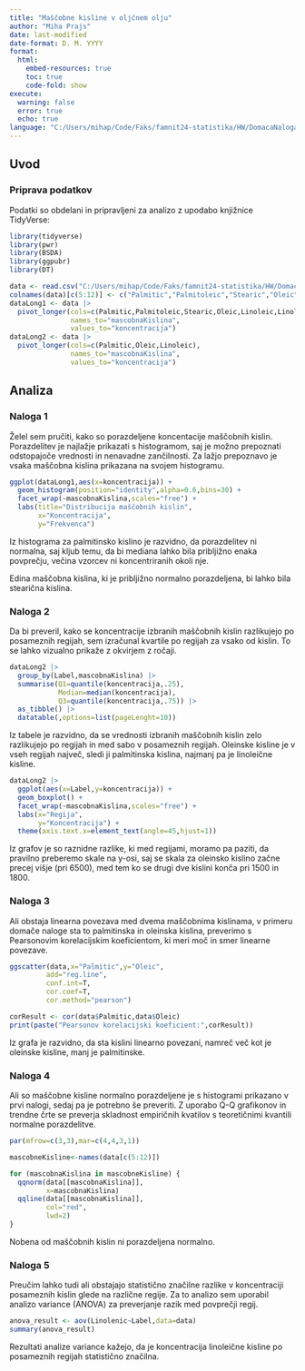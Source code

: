 ```yaml
---
title: "Maščobne kisline v oljčnem olju"
author: "Miha Prajs"
date: last-modified
date-format: D. M. YYYY
format: 
  html:
    embed-resources: true
    toc: true
    code-fold: show
execute: 
  warning: false
  error: true
  echo: true
language: "C:/Users/mihap/Code/Faks/famnit24-statistika/HW/DomacaNaloga/_language-sl.yml"
---
```


## Uvod

### Priprava podatkov

Podatki so obdelani in pripravljeni za analizo z upodabo knjižnice TidyVerse:

```r
library(tidyverse)
library(pwr)
library(BSDA)
library(ggpubr)
library(DT)

data <- read.csv("C:/Users/mihap/Code/Faks/famnit24-statistika/HW/DomacaNaloga/olive.csv",sep=";")
colnames(data)[c(5:12)] <- c("Palmitic","Palmitoleic","Stearic","Oleic","Linoleic","Linolenic","Arachidic","Eicosenoic")
dataLong1 <- data |>
  pivot_longer(cols=c(Palmitic,Palmitoleic,Stearic,Oleic,Linoleic,Linolenic,Arachidic,Eicosenoic),
               names_to="mascobnaKislina",
               values_to="koncentracija")
dataLong2 <- data |>
  pivot_longer(cols=c(Palmitic,Oleic,Linoleic),
               names_to="mascobnaKislina",
               values_to="koncentracija")
```

## Analiza

### Naloga 1

Želel sem pručiti, kako so porazdeljene koncentacije maščobnih kislin. Porazdelitev je najlažje prikazati s histogramom, saj je možno prepoznati odstopajoče vrednosti in nenavadne zančilnosti. Za lažjo prepoznavo je vsaka maščobna kislina prikazana na svojem histogramu.

```r
ggplot(dataLong1,aes(x=koncentracija)) +
  geom_histogram(position="identity",alpha=0.6,bins=30) +
  facet_wrap(~mascobnaKislina,scales="free") +
  labs(title="Distribucija maščobnih kislin",
       x="Koncentracija",
       y="Frekvenca")
```

Iz histograma za palmitinsko kislino je razvidno, da porazdelitev ni normalna, saj kljub temu, da bi mediana lahko bila pribljižno enaka povprečju, večina vzorcev ni koncentriranih okoli nje.

Edina maščobna kislina, ki je pribljižno normalno porazdeljena, bi lahko bila stearična kislina.

### Naloga 2

Da bi preveril, kako se koncentracije izbranih maščobnih kislin razlikujejo po posameznih regijah, sem izračunal kvartile po regijah za vsako od kislin. To se lahko vizualno prikaže z okvirjem z ročaji. 

```r
dataLong2 |>
  group_by(Label,mascobnaKislina) |>
  summarise(Q1=quantile(koncentracija,.25),
            Median=median(koncentracija),
            Q3=quantile(koncentracija,.75)) |>
  as_tibble() |>
  datatable(,options=list(pageLenght=10))
```

Iz tabele je razvidno, da se vrednosti izbranih maščobnih kislin zelo razlikujejo po regijah in med sabo v posameznih regijah. Oleinske kisline je v vseh regijah največ, sledi ji palmitinska kislina, najmanj pa je linoleične kisline.


```r
dataLong2 |>
  ggplot(aes(x=Label,y=koncentracija)) +
  geom_boxplot() +
  facet_wrap(~mascobnaKislina,scales="free") +
  labs(x="Regija",
       y="Koncentracija") +
  theme(axis.text.x=element_text(angle=45,hjust=1))
```

Iz grafov je so raznidne razlike, ki med regijami, moramo pa paziti, da pravilno preberemo skale na y-osi, saj se skala za oleinsko kislino začne precej višje (pri 6500), med tem ko se drugi dve kislini konča pri 1500 in 1800.

### Naloga 3

Ali obstaja linearna povezava med dvema maščobnima kislinama, v primeru domače naloge sta to palmitinska in oleinska kislina, preverimo s Pearsonovim korelacijskim koeficientom, ki meri moč in smer linearne povezave.

```r
ggscatter(data,x="Palmitic",y="Oleic",
         add="reg.line",
         conf.int=T,
         cor.coef=T,
         cor.method="pearson")
```

``` r
corResult <- cor(data$Palmitic,data$Oleic)
print(paste("Pearsonov korelacijski koeficient:",corResult))
```

Iz grafa je razvidno, da sta kislini linearno povezani, namreč več kot je oleinske kisline, manj je palmitinske.

### Naloga 4

Ali so maščobne kisline normalno porazdeljene je s histogrami prikazano v prvi nalogi, sedaj pa je potrebno še preveriti. Z uporabo Q-Q grafikonov in trendne črte se preverja skladnost empiričnih kvatilov s teoretičnimi kvantili normalne porazdelitve.

```r
par(mfrow=c(3,3),mar=c(4,4,3,1))

mascobneKisline<-names(data[c(5:12)])

for (mascobnaKislina in mascobneKisline) {
  qqnorm(data[[mascobnaKislina]],
         x=mascobnaKislina)
  qqline(data[[mascobnaKislina]],
         col="red",
         lwd=2)
}
```

Nobena od maščobnih kislin ni porazdeljena normalno.

### Naloga 5

Preučim lahko tudi ali obstajajo statistično značilne razlike v koncentraciji posameznih kislin glede na različne regije. Za to analizo sem uporabil analizo variance (ANOVA) za preverjanje razik med povprečji regij.

```r
anova_result <- aov(Linolenic~Label,data=data)
summary(anova_result)
```

Rezultati analize variance kažejo, da je koncentracija linoleične kisline po posameznih regijah statistično značilna.
